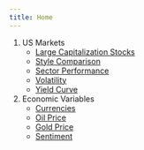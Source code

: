 ```yaml
---
title: Home
---
```


1. US Markets
   - [Large Capitalization Stocks](large.html)
   - [Style Comparison](styles.html)
   - [Sector Performance](sectors.html)
   - [Volatility](vix.html)
   - [Yield Curve](yieldcurve.html)
2. Economic Variables
   - [Currencies](currencies.html)
   - [Oil Price](oil.html)
   - [Gold Price](gold.html)
   - [Sentiment](sentiment.html)
